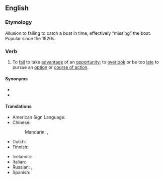 ==English==

===Etymology===
Allusion to failing to catch a boat in time, effectively “missing” the boat. Popular since the 1920s.

===Verb===
{{en-verb|*}}

# {{lb|en|intransitive}} To [[fail]] to take [[advantage]] of an [[opportunity]]; to [[overlook]] or be too [[late]] to pursue an [[option]] or [[course of action]].
#: {{ux|en|The price discount ended yesterday and I just '''missed the boat''' on a great deal.}}

====Synonyms====
* {{l|en|that ship has sailed}}
* {{l|en|miss out on}}

====Translations====
{{trans-top|fail to take advantage of an opportunity}}
* American Sign Language: {{t|ase|(TRAIN) 1@NearHand-FingerUp-1@InsideChesthigh-FingerUp 1@NearHand-FingerForward-1@DistalInsideChesthigh-FingerForward A@Chest-PalmBack CirclesVert|tr=[[TRAIN GO SORRY]]}} <!-- apologies for the messy link; common ASL idiom, expressed as best I can -->
* Chinese:
*: Mandarin: {{t|cmn|錯過機會|sc=Hani}}, {{t|cmn|错过机会|tr=cuòguò jīhuì|sc=Hani}}
* Dutch: {{t|nl|de boot missen}}
* Finnish: {{t|fi|[[myöhästyä]] [[juna|junasta]]}} {{qualifier|miss the train}}
{{trans-mid}}
* Icelandic: {{t|is|verða af tækifæri}}
* Italian: {{t|it|perdere il treno}}
* Russian: {{t+|ru|по́езд ушёл}} {{qualifier|lit.: the train is gone}}, {{t+|ru|в пролёте}} {{qualifier|colloquial}}
* Spanish: {{t|es|perder el tren}}
{{trans-bottom}}